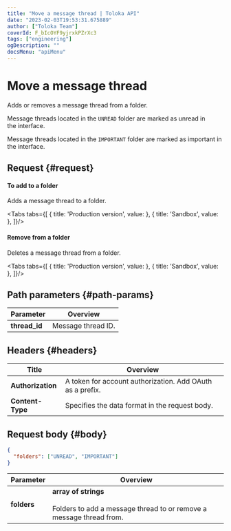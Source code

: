 ```yaml
---
title: "Move a message thread | Toloka API"
date: "2023-02-03T19:53:31.675889"
author: ["Toloka Team"]
coverId: F_bIcOYF9yjrxkPZrXc3
tags: ["engineering"]
ogDescription: ""
docsMenu: "apiMenu"
---
```



# Move a message thread

<Announce/>

Adds or removes a message thread from a folder.

Message threads located in the `UNREAD` folder are marked as unread in the interface.

Message threads located in the `IMPORTANT` folder are marked as important in the interface.

## Request {#request}

#### To add to a folder

Adds a message thread to a folder.

<Tabs tabs={[
  { title: 'Production version', value: <MoveMessageList1/> },
  { title: 'Sandbox', value: <MoveMessageList2/> },
]}/>

#### Remove from a folder

Deletes a message thread from a folder.

<Tabs tabs={[
  { title: 'Production version', value: <MoveMessageList3/> },
  { title: 'Sandbox', value: <MoveMessageList4/> },
]}/>

## Path parameters {#path-params}

Parameter | Overview
----- | -----
**thread_id** | Message thread ID.

## Headers {#headers}

Title | Overview
----- | -----
**Authorization** | A token for account authorization. Add OAuth as a prefix.
**Content-Type** | Specifies the data format in the request body.

## Request body {#body}

```json
{
  "folders": ["UNREAD", "IMPORTANT"]
}
```

Parameter | Overview
----- | -----
**folders** | **array of strings**<br/><br/>Folders to add a message thread to or remove a message thread from.